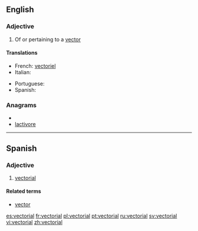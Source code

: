 ==English==

===Adjective===
{{en-adj}}

# {{maths}} Of or pertaining to a [[vector]]

====Translations====
{{trans-top|of or pertaining to a vector}}
* French: [[vectoriel]]
* Italian: {{t-|it|vettoriale}}
{{trans-mid}}
* Portuguese: {{t+|pt|vectorial}}
* Spanish: {{t+|es|vectorial}}
{{trans-bottom}}

===Anagrams===
* {{alphagram|aceilortv}}
* [[lactivore#English|lactivore]]

----

==Spanish==

===Adjective===
{{es-adj|pl=vectoriales}}

# {{maths|lang=es}} [[#English|vectorial]]

====Related terms====
* [[vector]]

[[es:vectorial]]
[[fr:vectorial]]
[[pl:vectorial]]
[[pt:vectorial]]
[[ru:vectorial]]
[[sv:vectorial]]
[[vi:vectorial]]
[[zh:vectorial]]
